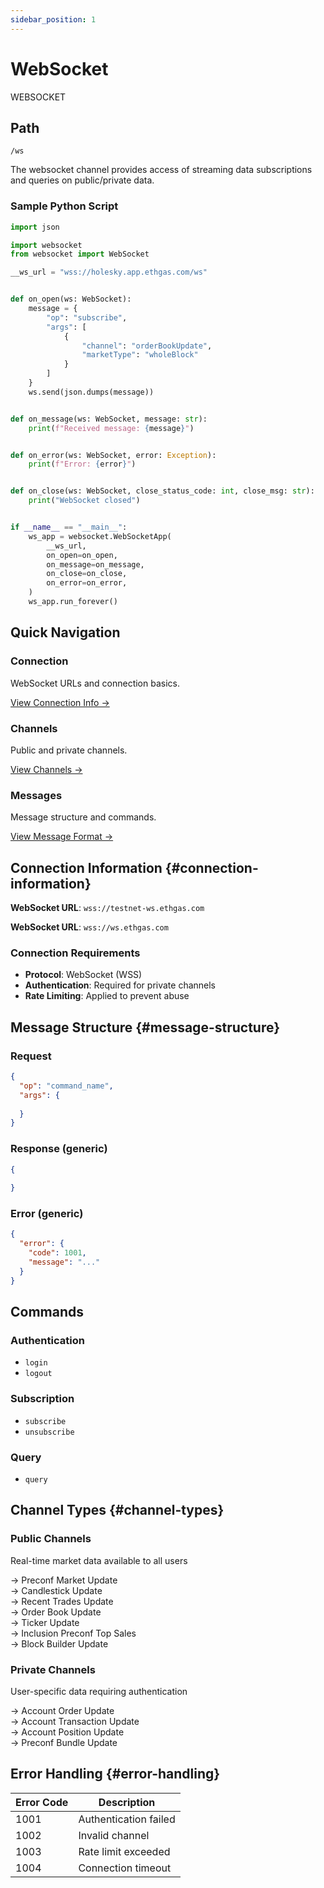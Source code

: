 ```yaml
---
sidebar_position: 1
---
```


# WebSocket

WEBSOCKET

## Path

`/ws`

The websocket channel provides access of streaming data subscriptions and queries on public/private data.

### Sample Python Script

```python
import json

import websocket
from websocket import WebSocket

__ws_url = "wss://holesky.app.ethgas.com/ws"


def on_open(ws: WebSocket):
    message = {
        "op": "subscribe",
        "args": [
            {
                "channel": "orderBookUpdate",
                "marketType": "wholeBlock"
            }
        ]
    }
    ws.send(json.dumps(message))


def on_message(ws: WebSocket, message: str):
    print(f"Received message: {message}")


def on_error(ws: WebSocket, error: Exception):
    print(f"Error: {error}")


def on_close(ws: WebSocket, close_status_code: int, close_msg: str):
    print("WebSocket closed")


if __name__ == "__main__":
    ws_app = websocket.WebSocketApp(
        __ws_url,
        on_open=on_open,
        on_message=on_message,
        on_close=on_close,
        on_error=on_error,
    )
    ws_app.run_forever()
```

## Quick Navigation

<div className="quick-nav">

<div className="row" style={{ marginBottom: '1rem' }}>
  <div className="col col--4">
    <div className="feature-card text--center" style={{ height: '100%', display: 'flex', flexDirection: 'column', justifyContent: 'space-between' }}>
      <div>
        <h3>Connection</h3>
        <p>WebSocket URLs and connection basics.</p>
      </div>
      <div style={{ marginTop: '1.5rem' }}>
        <a href="#connection-information" className="button button--outline button--sm">
          View Connection Info →
        </a>
      </div>
    </div>
  </div>
  <div className="col col--4">
    <div className="feature-card text--center" style={{ height: '100%', display: 'flex', flexDirection: 'column', justifyContent: 'space-between' }}>
      <div>
        <h3>Channels</h3>
        <p>Public and private channels.</p>
      </div>
      <div style={{ marginTop: '1.5rem' }}>
        <a href="#channel-types" className="button button--outline button--sm">
          View Channels →
        </a>
      </div>
    </div>
  </div>
  <div className="col col--4">
    <div className="feature-card text--center" style={{ height: '100%', display: 'flex', flexDirection: 'column', justifyContent: 'space-between' }}>
      <div>
        <h3>Messages</h3>
        <p>Message structure and commands.</p>
      </div>
      <div style={{ marginTop: '1.5rem' }}>
        <a href="#message-structure" className="button button--outline button--sm">
          View Message Format →
        </a>
      </div>
    </div>
  </div>
</div>

</div>

## Connection Information {#connection-information}


<Tabs>
<TabItem value="testnet" label="TestNet" default>

**WebSocket URL**: `wss://testnet-ws.ethgas.com`

</TabItem>
<TabItem value="mainnet" label="MainNet">

**WebSocket URL**: `wss://ws.ethgas.com`

</TabItem>
</Tabs>

### Connection Requirements

- **Protocol**: WebSocket (WSS)
- **Authentication**: Required for private channels
- **Rate Limiting**: Applied to prevent abuse

## Message Structure {#message-structure}

### Request

```json
{
  "op": "command_name",
  "args": {
    
  }
}
```

### Response (generic)

```json
{
  
}
```

### Error (generic)

```json
{
  "error": {
    "code": 1001,
    "message": "..."
  }
}
```

## Commands

### Authentication

- `login`
- `logout`

### Subscription

- `subscribe`
- `unsubscribe`

### Query

- `query`

## Channel Types {#channel-types}

<div className="row" style={{ marginBottom: '2rem' }}>
  <div className="col col--6">
    <div className="feature-card" style={{ height: '100%', padding: '1.5rem', border: '1px solid rgba(0, 162, 199, 0.2)', background: 'rgba(0, 162, 199, 0.02)' }}>
      <div style={{ textAlign: 'center', marginBottom: '1.5rem' }}>
        <h3 style={{ color: 'var(--ifm-color-primary)', marginBottom: '0.5rem', fontSize: '1.25rem', fontWeight: '600' }}>Public Channels</h3>
        <p style={{ margin: '0', color: 'var(--ifm-color-emphasis-600)', fontSize: '0.9rem', lineHeight: '1.4' }}>Real-time market data available to all users</p>
      </div>
      <div style={{ display: 'flex', flexDirection: 'column', gap: '0.75rem' }}>
        <div style={{ display: 'flex', alignItems: 'center', gap: '0.75rem', padding: '0.5rem', borderRadius: '6px', transition: 'background-color 0.2s ease' }}>
          <span style={{ color: 'var(--ifm-color-primary)', fontSize: '1rem', fontWeight: '600' }}>→</span>
          <span style={{ color: 'var(--ifm-color-emphasis-700)', fontSize: '0.95rem' }}>Preconf Market Update</span>
        </div>
        <div style={{ display: 'flex', alignItems: 'center', gap: '0.75rem', padding: '0.5rem', borderRadius: '6px', transition: 'background-color 0.2s ease' }}>
          <span style={{ color: 'var(--ifm-color-primary)', fontSize: '1rem', fontWeight: '600' }}>→</span>
          <span style={{ color: 'var(--ifm-color-emphasis-700)', fontSize: '0.95rem' }}>Candlestick Update</span>
        </div>
        <div style={{ display: 'flex', alignItems: 'center', gap: '0.75rem', padding: '0.5rem', borderRadius: '6px', transition: 'background-color 0.2s ease' }}>
          <span style={{ color: 'var(--ifm-color-primary)', fontSize: '1rem', fontWeight: '600' }}>→</span>
          <span style={{ color: 'var(--ifm-color-emphasis-700)', fontSize: '0.95rem' }}>Recent Trades Update</span>
        </div>
        <div style={{ display: 'flex', alignItems: 'center', gap: '0.75rem', padding: '0.5rem', borderRadius: '6px', transition: 'background-color 0.2s ease' }}>
          <span style={{ color: 'var(--ifm-color-primary)', fontSize: '1rem', fontWeight: '600' }}>→</span>
          <span style={{ color: 'var(--ifm-color-emphasis-700)', fontSize: '0.95rem' }}>Order Book Update</span>
        </div>
        <div style={{ display: 'flex', alignItems: 'center', gap: '0.75rem', padding: '0.5rem', borderRadius: '6px', transition: 'background-color 0.2s ease' }}>
          <span style={{ color: 'var(--ifm-color-primary)', fontSize: '1rem', fontWeight: '600' }}>→</span>
          <span style={{ color: 'var(--ifm-color-emphasis-700)', fontSize: '0.95rem' }}>Ticker Update</span>
        </div>
        <div style={{ display: 'flex', alignItems: 'center', gap: '0.75rem', padding: '0.5rem', borderRadius: '6px', transition: 'background-color 0.2s ease' }}>
          <span style={{ color: 'var(--ifm-color-primary)', fontSize: '1rem', fontWeight: '600' }}>→</span>
          <span style={{ color: 'var(--ifm-color-emphasis-700)', fontSize: '0.95rem' }}>Inclusion Preconf Top Sales</span>
        </div>
        <div style={{ display: 'flex', alignItems: 'center', gap: '0.75rem', padding: '0.5rem', borderRadius: '6px', transition: 'background-color 0.2s ease' }}>
          <span style={{ color: 'var(--ifm-color-primary)', fontSize: '1rem', fontWeight: '600' }}>→</span>
          <span style={{ color: 'var(--ifm-color-emphasis-700)', fontSize: '0.95rem' }}>Block Builder Update</span>
        </div>
      </div>
    </div>
  </div>
  <div className="col col--6">
    <div className="feature-card" style={{ height: '100%', padding: '1.5rem', border: '1px solid rgba(239, 68, 68, 0.2)', background: 'rgba(239, 68, 68, 0.02)' }}>
      <div style={{ textAlign: 'center', marginBottom: '1.5rem' }}>
        <h3 style={{ color: '#ef4444', marginBottom: '0.5rem', fontSize: '1.25rem', fontWeight: '600' }}>Private Channels</h3>
        <p style={{ margin: '0', color: 'var(--ifm-color-emphasis-600)', fontSize: '0.9rem', lineHeight: '1.4' }}>User-specific data requiring authentication</p>
      </div>
      <div style={{ display: 'flex', flexDirection: 'column', gap: '0.75rem' }}>
        <div style={{ display: 'flex', alignItems: 'center', gap: '0.75rem', padding: '0.5rem', borderRadius: '6px', transition: 'background-color 0.2s ease' }}>
          <span style={{ color: '#ef4444', fontSize: '1rem', fontWeight: '600' }}>→</span>
          <span style={{ color: 'var(--ifm-color-emphasis-700)', fontSize: '0.95rem' }}>Account Order Update</span>
        </div>
        <div style={{ display: 'flex', alignItems: 'center', gap: '0.75rem', padding: '0.5rem', borderRadius: '6px', transition: 'background-color 0.2s ease' }}>
          <span style={{ color: '#ef4444', fontSize: '1rem', fontWeight: '600' }}>→</span>
          <span style={{ color: 'var(--ifm-color-emphasis-700)', fontSize: '0.95rem' }}>Account Transaction Update</span>
        </div>
        <div style={{ display: 'flex', alignItems: 'center', gap: '0.75rem', padding: '0.5rem', borderRadius: '6px', transition: 'background-color 0.2s ease' }}>
          <span style={{ color: '#ef4444', fontSize: '1rem', fontWeight: '600' }}>→</span>
          <span style={{ color: 'var(--ifm-color-emphasis-700)', fontSize: '0.95rem' }}>Account Position Update</span>
        </div>
        <div style={{ display: 'flex', alignItems: 'center', gap: '0.75rem', padding: '0.5rem', borderRadius: '6px', transition: 'background-color 0.2s ease' }}>
          <span style={{ color: '#ef4444', fontSize: '1rem', fontWeight: '600' }}>→</span>
          <span style={{ color: 'var(--ifm-color-emphasis-700)', fontSize: '0.95rem' }}>Preconf Bundle Update</span>
        </div>
      </div>
    </div>
  </div>
</div>

## Error Handling {#error-handling}

| Error Code | Description |
|------------|-------------|
| 1001 | Authentication failed |
| 1002 | Invalid channel |
| 1003 | Rate limit exceeded |
| 1004 | Connection timeout |

<!-- ## References

- WebSocket section: This documentation  -->
